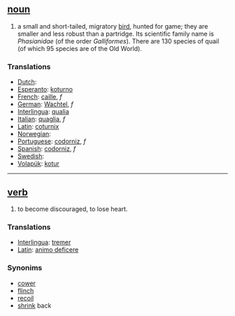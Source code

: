 == [[noun]] ==
# a small and short-tailed, migratory [[bird]], hunted for game; they are smaller and less robust than a partridge. Its scientific family name is ''Phasianidae'' (of the order ''Galliformes''). There are 130 species of quail (of which 95 species are of the Old World).

=== Translations ===
*[[Dutch]]: [[]]
*[[Esperanto]]: [[koturno]]
*[[French]]: [[caille]], ''f''
*[[German]]: [[Wachtel]], ''f''
*[[Interlingua]]: [[qualia]]
*[[Italian]]: [[quaglia]], ''f''
*[[Latin]]: [[coturnix]]
*[[Norwegian]]: [[]]
*[[Portuguese]]: [[codorniz]], ''f''
*[[Spanish]]: [[codorniz]], ''f''
*[[Swedish]]: [[]]
*[[Volapük]]: [[kotur]]

----

== [[verb]] ==
# to become discouraged, to lose heart.

=== Translations ===
*[[Interlingua]]: [[tremer]]
*[[Latin]]: [[animo deficere]]

=== Synonims ===
*[[cower]]
*[[flinch]]
*[[recoil]]
*[[shrink]] back